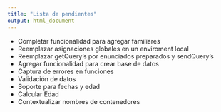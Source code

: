 ```yaml
---
title: "Lista de pendientes"
output: html_document
---
```


- Completar funcionalidad para agregar familiares
- Reemplazar asignaciones globales en un enviroment local
- Reemplazar getQuery's por enunciados preparados y sendQuery's
- Agregar funcionalidad para crear base de datos
- Captura de errores en funciones
- Validación de datos
- Soporte para fechas y edad
 - Calcular Edad
- Contextualizar nombres de contenedores